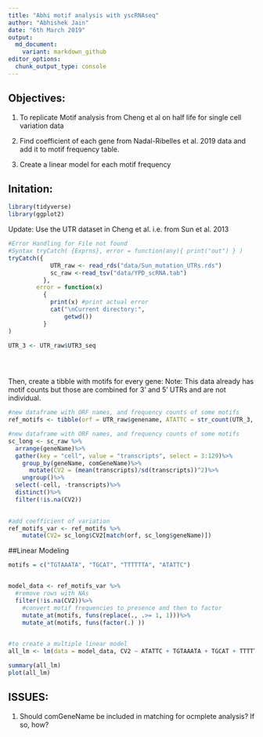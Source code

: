 ```yaml
---
title: "Abhi motif analysis with yscRNAseq"
author: "Abhishek Jain"
date: "6th March 2019"
output: 
  md_document:
    variant: markdown_github  
editor_options: 
  chunk_output_type: console
---
```


## Objectives: 

  1. To replicate Motif analysis from Cheng et al on half life for single cell variation data

  2. Find coefficient of each gene from Nadal-Ribelles et al. 2019 data and add it to motif frequency table.
  
  3. Create a linear model for each motif frequency
  

## Initation:

```R
library(tidyverse)
library(ggplot2)
```



Update: Use the UTR dataset in Cheng et al. i.e. from Sun et al. 2013


```R
#Error Handling for File not found
#Syntax tryCatch( {Exprns}, error = function(any){ print("out") } )
tryCatch({
            UTR_raw <- read_rds("data/Sun_mutation_UTRs.rds")
            sc_raw <-read_tsv("data/YPD_scRNA.tab")
          },
        error = function(x) 
          { 
            print(x) #print actual error
            cat("\nCurrent directory:",
                getwd())  
          }
)

UTR_3 <- UTR_raw$UTR3_seq


  
```

Then, create a tibble with motifs for every gene:
Note: This data already has motif counts but those are combined for 3' and 5' UTRs and are not individual.

```R


#new dataframe with ORF names, and frequency counts of some motifs  
ref_motifs <- tibble(orf = UTR_raw$genename, ATATTC = str_count(UTR_3, "ATATTC"), TGCAT = str_count(UTR_3, "TGCAT"), TGTAAATA = str_count(UTR_3, "TGTAAATA"), TTTTTTA = str_count(UTR_3, "TTTTTTA"))


```

```R


#new dataframe with ORF names, and frequency counts of some motifs  
sc_long <- sc_raw %>%
  arrange(geneName)%>%
  gather(key = "cell", value = "transcripts", select = 3:129)%>%
    group_by(geneName, comGeneName)%>%
      mutate(CV2 = (mean(transcripts)/sd(transcripts))^2)%>%
    ungroup()%>%
  select(-cell, -transcripts)%>%
  distinct()%>%
  filter(!is.na(CV2))
    

```


```R
#add coefficient of variation
ref_motifs_var <- ref_motifs %>%
    mutate(CV2= sc_long$CV2[match(orf, sc_long$geneName)])


```



##Linear Modeling


    
```R
motifs = c("TGTAAATA", "TGCAT", "TTTTTTA", "ATATTC")


model_data <- ref_motifs_var %>%
  #remove rows with NAs
  filter(!is.na(CV2))%>%
    #convert motif frequencies to presence and then to factor
    mutate_at(motifs, funs(replace(., .>= 1, 1)))%>%
    mutate_at(motifs, funs(factor(.) ))
        

```



```R


#to create a multiple linear model
all_lm <- lm(data = model_data, CV2 ~ ATATTC + TGTAAATA + TGCAT + TTTTTTA)

summary(all_lm)
plot(all_lm)


```



## ISSUES: 

1. Should comGeneName be included in matching for ocmplete analysis? If so, how?





